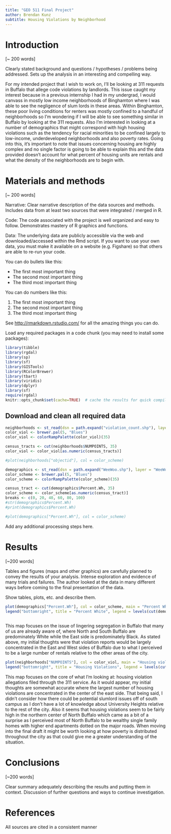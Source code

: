 ```yaml
---
title: "GEO 511 Final Project"
author: Brendan Kunz
subtitle: Housing Violations by Neighborhood 
---
```


# Introduction 

[~ 200 words]

Clearly stated background and questions / hypotheses / problems being addressed. Sets up the analysis in an interesting and compelling way.

For my intended project that I wish to work on, I’ll be looking at 311 requests in Buffalo that allege code violations by landlords. This issue caught my interest because in a previous internship I had in my undergrad, I would canvass in mostly low income neighborhoods of Binghamton where I was able to see the negligence of slum lords in these areas. Within Binghamton, these poor living conditions for renters was mostly confined to a handful of neighborhoods so I’m wondering if I will be able to see something similar in Buffalo by looking at the 311 requests. Also I’m interested in looking at a number of demographics that might correspond with high housing violations such as the tendency for racial minorities to be confined largely to low-income, underdeveloped neighborhoods and also poverty rates. Going into this, it’s important to note that issues concerning housing are highly complex and no single factor is going to be able to explain this and the data provided doesn’t account for what percent of housing units are rentals and what the density of the neighborhoods are to begin with.


# Materials and methods

[~ 200 words]

Narrative: Clear narrative description of the data sources and methods. Includes data from at least two sources that were integrated / merged in R.

Code: The code associated with the project is well organized and easy to follow. Demonstrates mastery of R graphics and functions.


Data: The underlying data are publicly accessible via the web and downloaded/accessed within the Rmd script. If you want to use your own data, you must make it available on a website (e.g. Figshare) so that others are able to re-run your code.

You can do bullets like this:

* The first most important thing
* The second most important thing
* The third most important thing 

You can do numbers like this:

1. The first most important thing
2. The second most important thing
3. The third most important thing

See [http://rmarkdown.rstudio.com/](http://rmarkdown.rstudio.com/) for all the amazing things you can do.


Load any required packages in a code chunk (you may need to install some packages):

```r
library(tibble)
library(rgdal)
library(sp)
library(sf)
library(GISTools)
library(RColorBrewer)
library(tbart)
library(viridis)
library(dplyr)
library(sf)
require(rgdal)
knitr::opts_chunk$set(cache=TRUE)  # cache the results for quick compiling
```

## Download and clean all required data
```r
neighborhoods <- st_read(dsn = path.expand("violation_count.shp"), layer = "violation_count")
color_viol <- brewer.pal(5, "Blues")
color_viol <- colorRampPalette(color_viol)(35)

census_tracts <- cut(neighborhoods$NUMPOINTS, 35)
color_viol <- color_viol[as.numeric(census_tracts)]

#plot(neighborhoods["objectid"], col = color_scheme)

```

```r

demographics <- st_read(dsn = path.expand("WeeWoo.shp"), layer = "WeeWoo")
color_scheme <- brewer.pal(5, "Blues")
color_scheme <- colorRampPalette(color_scheme)(35)

census_tract <- cut(demographics$Percent.Wh, 35) 
color_scheme <- color_scheme[as.numeric(census_tract)]
breaks <- c(0, 20, 40, 60, 80, 100)
#str(demographics$Percent.Wh)
#print(demographics$Percent.Wh)

#plot(demographics["Percent.Wh"], col = color_scheme)

```

Add any additional processing steps here.

# Results

[~200 words]

Tables and figures (maps and other graphics) are carefully planned to convey the results of your analysis. Intense exploration and evidence of many trials and failures. The author looked at the data in many different ways before coming to the final presentation of the data.

Show tables, plots, etc. and describe them.

```r
plot(demographics["Percent.Wh"], col = color_scheme, main = "Percent White by Neighborhood")
legend("bottomright", title = "Percent White", legend = levels(cut(demographics$Percent.Wh, 5)), fill = color_scheme)
     
```

This map focuses on the issue of lingering segregation in Buffalo that many of us are already aware of, where North and South Buffalo are predominately White while the East side is predominately Black. As stated above, my initial thoughts were that violation reports would be largely concentrated in the East and West sides of Buffalo due to what I perceived to be a large number of rentals relative to the other areas of the city. 
```r
plot(neighborhoods["NUMPOINTS"], col = color_viol, main = "Housing violation reports by neighborhood")
legend("bottomright", title = "Housing Violations", legend = levels(cut(neighborhoods$NUMPOINTS, 5)), fill = color_viol)
```
This map focuses on the core of what I'm looking at: housing violation allegations filed through the 311 service. As it would appear, my initial thoughts are somewhat accurate where the largest number of housing violations are concentrated in the center of the east side. That being said, I didn't consider how there could be potential slumlord issues off of south campus as I don't have a lot of knowledge about University Heights relative to the rest of the city. Also it seems that housing violations seem to be fairly high in the northern center of North Buffalo which came as a bit of a surprise as I perceived most of North Buffalo to be wealthy single family homes with higher end apartments dotted on the major roads. When moving into the final draft it might be worth looking at how poverty is distributed throughout the city as that could give me a greater understanding of the situation. 

# Conclusions

[~200 words]

Clear summary adequately describing the results and putting them in context. Discussion of further questions and ways to continue investigation.

# References

All sources are cited in a consistent manner
